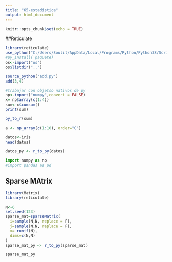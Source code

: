 ```yaml
---
title: "65-estadistica"
output: html_document
---
```


```r
knitr::opts_chunk$set(echo = TRUE)

```

##Reticulate
```r
library(reticulate)
use_python("C:/Users/Soulit/AppData/Local/Programs/Python/Python38/Scripts")
#py_install('paquete)
os<-import("os")
os$listdir("..")

```
```r
source_python('add.py')
add(3,4)
```
```r
#trabajar con objetso nativos de py
np<-import("numpy",convert = FALSE)
x= np$array(c(1:4))
sum<-x$cumsum()
print(sum)

py_to_r(sum)
```
```r
a <- np_array(c(1:10), order="C")
```

```r
datos<-iris
head(datos)
```


```r
datos_py <- r_to_py(datos)
```

```python
import numpy as np
#import pandas as pd
```
## Sparse MAtrix

```r
library(Matrix)
library(reticulate)

N<-6
set.seed(123)
sparse_mat=sparseMatrix(
  i=sample(N,N, replace = F),
  j=sample(N,N, replace = F),
  x= runif(N),
  dims=c(N,N)
)
sparse_mat_py <- r_to_py(sparse_mat)
```
```python
sparse_mat_py

```


